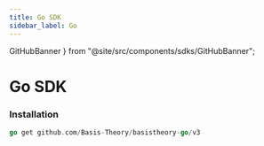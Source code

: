 ```yaml
---
title: Go SDK
sidebar_label: Go
---
```


  GitHubBanner
} from "@site/src/components/sdks/GitHubBanner";

# Go SDK

<GitHubBanner
  title="Go SDK"
  icon="go"
  organization="basis-theory"
  repository="basistheory-go"
/>

### Installation

```go showLineNumbers
go get github.com/Basis-Theory/basistheory-go/v3
```